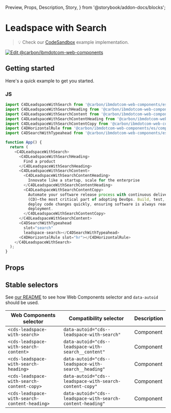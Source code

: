   Preview,
  Props,
  Description,
  Story,
} from '@storybook/addon-docs/blocks';

# Leadspace with Search

> 💡 Check our
> [CodeSandbox](https://githubbox.com/carbon-design-system/carbon-for-ibm-dotcom/tree/main/packages/web-components/examples/codesandbox/components-react/leadspace-with-search)
> example implementation.

[![Edit @carbon/ibmdotcom-web-components](https://codesandbox.io/static/img/play-codesandbox.svg)](https://githubbox.com/carbon-design-system/carbon-for-ibm-dotcom/tree/main/packages/web-components/examples/codesandbox/components-react/leadspace-with-search)

## Getting started

Here's a quick example to get you started.

### JS

```javascript
import C4DLeadspaceWithSearch from '@carbon/ibmdotcom-web-components/es/components-react/leadspace-with-search/leadspace-with-search.js';
import C4DLeadspaceWithSearchHeading from '@carbon/ibmdotcom-web-components/es/components-react/leadspace-with-search/leadspace-with-search-heading';
import C4DLeadspaceWithSearchContent from '@carbon/ibmdotcom-web-components/es/components-react/leadspace-with-search/leadspace-with-search-content';
import C4DLeadspaceWithSearchContentHeading from '@carbon/ibmdotcom-web-components/es/components-react/leadspace-with-search/leadspace-with-search-content-heading';
import C4DLeadspaceWithSearchContentCopy from '@carbon/ibmdotcom-web-components/es/components-react/leadspace-with-search/leadspace-with-search-content-copy';
import C4DHorizontalRule from '@carbon/ibmdotcom-web-components/es/components-react/horizontal-rule/horizontal-rule';
import C4DSearchWithTypeahead from '@carbon/ibmdotcom-web-components/es/components-react/search-with-typeahead/search-with-typeahead';

function App() {
  return (
    <C4DLeadspaceWithSearch>
      <C4DLeadspaceWithSearchHeading>
        Find a product
      </C4DLeadspaceWithSearchHeading>
      <C4DLeadspaceWithSearchContent>
        <C4DLeadspaceWithSearchContentHeading>
          Innovate like a startup, scale for the enterprise
        </C4DLeadspaceWithSearchContentHeading>
        <C4DLeadspaceWithSearchContentCopy>
          Automate your software release process with continuous delivery
          (CD)—the most critical part of adopting DevOps. Build, test, and
          deploy code changes quickly, ensuring software is always ready for
          deployment.
        </C4DLeadspaceWithSearchContentCopy>
      </C4DLeadspaceWithSearchContent>
      <C4DSearchWithTypeahead
        slot="search"
        leadspace-search></C4DSearchWithTypeahead>
      <C4DHorizontalRule slot="hr"></C4DHorizontalRule>
    </C4DLeadspaceWithSearch>
  );
}
```

## Props

<Props of={PropTypesRef} />

## Stable selectors

See
[our README](https://github.com/carbon-design-system/carbon-for-ibm-dotcom/tree/main/packages/web-components#stable-selectors-for-analytics-and-integratione2e-testing-in-web-components)
to see how Web Components selector and `data-autoid` should be used.

| Web Components selector                       | Compatibility selector                                     | Description |
| --------------------------------------------- | ---------------------------------------------------------- | ----------- |
| `<cds-leadspace-with-search>`                 | `data-autoid="cds--leadspace-with-search"`                 | Component   |
| `<cds-leadspace-with-search-content>`         | `data-autoid="cds--leadspace-with-search__content"`        | Component   |
| `<cds-leadspace-with-search-heading>`         | `data-autoid="cds--leadspace-with-search__heading"`        | Component   |
| `<cds-leadspace-with-search-content-copy>`    | `data-autoid="cds--leadspace-with-search-content-copy"`    | Component   |
| `<cds-leadspace-with-search-content-heading>` | `data-autoid="cds--leadspace-with-search-content-heading"` | Component   |

<Description markdown={contributing} />
